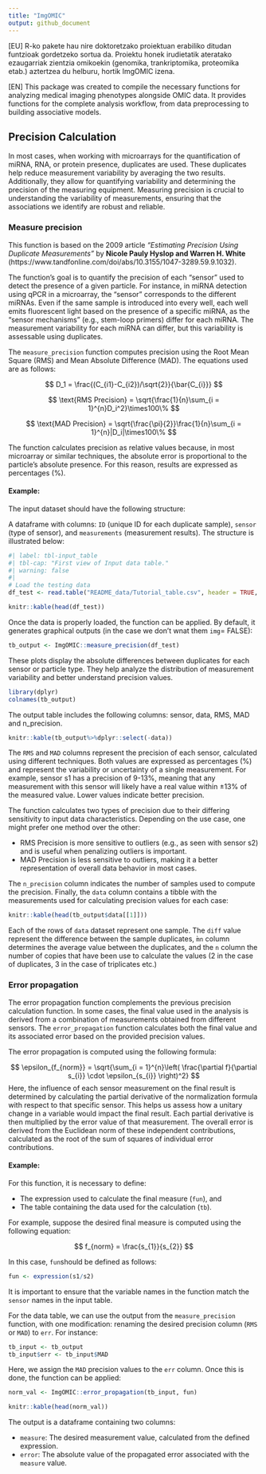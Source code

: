 ```yaml
---
title: "ImgOMIC"
output: github_document
---
```


[EU] R-ko pakete hau nire doktoretzako proiektuan erabiliko ditudan funtzioak gordetzeko sortua da. Proiektu honek irudietatik ateratako ezaugarriak zientzia omikoekin (genomika, trankriptomika, proteomika etab.) aztertzea du helburu, hortik ImgOMIC izena.

[EN] This package was created to compile the necessary functions for analyzing medical imaging phenotypes alongside OMIC data. It provides functions for the complete analysis workflow, from data preprocessing to building associative models.

## Precision Calculation

In most cases, when working with microarrays for the quantification of miRNA, RNA, or protein presence, duplicates are used. These duplicates help reduce measurement variability by averaging the two results. Additionally, they allow for quantifying variability and determining the precision of the measuring equipment. Measuring precision is crucial to understanding the variability of measurements, ensuring that the associations we identify are robust and reliable.

### Measure precision

This function is based on the 2009 article _"Estimating Precision Using Duplicate Measurements"_ by **Nicole Pauly Hyslop and Warren H. White** (https://www.tandfonline.com/doi/abs/10.3155/1047-3289.59.9.1032). 

The function's goal is to quantify the precision of each "sensor" used to detect the presence of a given particle. For instance, in miRNA detection using qPCR in a microarray, the "sensor" corresponds to the different miRNAs. Even if the same sample is introduced into every well, each well emits fluorescent light based on the presence of a specific miRNA, as the "sensor mechanisms" (e.g., stem-loop primers) differ for each miRNA. The measurement variability for each miRNA can differ, but this variability is assessable using duplicates.

The `measure_precision` function computes precision using the Root Mean Square (RMS) and Mean Absolute Difference (MAD). The equations used are as follows: 

$$
D_1 = \frac{(C_{i1}-C_{i2})/\sqrt{2}}{\bar{C_{i}}}
$$

$$
\text{RMS Precision} = \sqrt{\frac{1}{n}\sum_{i = 1}^{n}D_i^2}\times100\%
$$

$$
\text{MAD Precision} = \sqrt{\frac{\pi}{2}}\frac{1}{n}\sum_{i = 1}^{n}|D_i|\times100\%
$$

The function calculates precision as relative values because, in most microarray or similar techniques, the absolute error is proportional to the particle's absolute presence. For this reason, results are expressed as percentages (%).

#### Example:

The input dataset should have the following structure: 

A dataframe with columns: `ID` (unique ID for each duplicate sample), `sensor` (type of sensor), and `measurements` (measurement results). The structure is illustrated below:

```r
#| label: tbl-input_table
#| tbl-cap: "First view of Input data table."
#| warning: false
#| 
# Load the testing data
df_test <- read.table("README_data/Tutorial_table.csv", header = TRUE, sep = ",")

knitr::kable(head(df_test))
```

Once the data is properly loaded, the function can be applied. By default, it generates graphical outputs (in the case we don't wnat them `img`= FALSE):

```r
tb_output <- ImgOMIC::measure_precision(df_test)
```
These plots display the absolute differences between duplicates for each sensor or particle type. They help analyze the distribution of measurement variability and better understand precision values.

```r
library(dplyr)
colnames(tb_output)
```

The output table includes the following columns: sensor, data, RMS, MAD and n_precision.

```r
knitr::kable(tb_output%>%dplyr::select(-data))
```
The `RMS` and `MAD` columns represent the precision of each sensor, calculated using different techniques. Both values are expressed as percentages (%) and represent the variability or uncertainty of a single measurement. For example, sensor s1 has a precision of 9-13%, meaning that any measurement with this sensor will likely have a real value within ±13% of the measured value. Lower values indicate better precision.

The function calculates two types of precision due to their differing sensitivity to input data characteristics. Depending on the use case, one might prefer one method over the other:

  - RMS Precision is more sensitive to outliers (e.g., as seen with sensor s2) and is useful when penalizing outliers is important.
  - MAD Precision is less sensitive to outliers, making it a better representation of overall data behavior in most cases.

The `n_precision` column indicates the number of samples used to compute the precision. Finally, the `data` column contains a tibble with the measurements used for calculating precision values for each case:

```r

knitr::kable(head(tb_output$data[[1]]))

```
Each of the rows of `data` dataset represent one sample. The `diff` value represent the difference between the sample duplicates, ̀`mn` column determines the average value between the duplicates, and the `n` column the number of copies that have been use to calculate the values (2 in the case of duplicates, 3 in the case of triplicates etc.)

### Error propagation

The error propagation function complements the previous precision calculation function. In some cases, the final value used in the analysis is derived from a combination of measurements obtained from different sensors. The `error_propagation` function calculates both the final value and its associated error based on the provided precision values. 

The error propagation is computed using the following formula:

$$
\epsilon_{f_{norm}} = \sqrt{\sum_{i = 1}^{n}\left( \frac{\partial f}{\partial s_{i}} \cdot \epsilon_{s_{i}} \right)^2}
$$
Here, the influence of each sensor measurement on the final result is determined by calculating the partial derivative of the normalization formula with respect to that specific sensor. This helps us assess how a unitary change in a variable would impact the final result. Each partial derivative is then multiplied by the error value of that measurement. The overall error is derived from the Euclidean norm of these independent contributions, calculated as the root of the sum of squares of individual error contributions.

#### Example:

For this function, it is necessary to define:

  - The expression used to calculate the final measure (`fun`), and
  - The table containing the data used for the calculation (`tb`).

For example, suppose the desired final measure is computed using the following equation:

$$
f_{norm} = \frac{s_{1}}{s_{2}}
$$

In this case, `fun`should be defined as follows:

```r
fun <- expression(s1/s2)
```

It is important to ensure that the variable names in the function match the `sensor` names in the input table.

For the data table, we can use the output from the `measure_precision` function, with one modification: renaming the desired precision column (`RMS` or `MAD`) to `err`. For instance:

```r
tb_input <- tb_output 
tb_input$err <- tb_input$MAD
```

Here, we assign the `MAD` precision values to the `err` column. Once this is done, the function can be applied:

```r
norm_val <- ImgOMIC::error_propagation(tb_input, fun)

knitr::kable(head(norm_val))
```

The output is a dataframe containing two columns:

  - `measure`: The desired measurement value, calculated from the defined expression.
  - `error`: The absolute value of the propagated error associated with the `measure` value.
